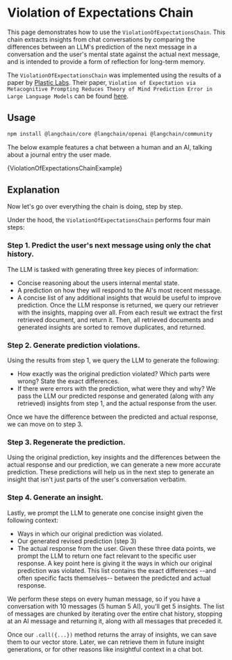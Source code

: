 # Violation of Expectations Chain

This page demonstrates how to use the `ViolationOfExpectationsChain`. This chain extracts insights from chat conversations
by comparing the differences between an LLM's prediction of the next message in a conversation and the user's mental state against the actual next message,
and is intended to provide a form of reflection for long-term memory.

The `ViolationOfExpectationsChain` was implemented using the results of a paper by [Plastic Labs](https://plasticlabs.ai/). Their paper, `Violation of Expectation via Metacognitive Prompting Reduces
Theory of Mind Prediction Error in Large Language Models` can be found [here](https://arxiv.org/abs/2310.06983).

## Usage


<IntegrationInstallTooltip></IntegrationInstallTooltip>

```bash npm2yarn
npm install @langchain/core @langchain/openai @langchain/community
```

The below example features a chat between a human and an AI, talking about a journal entry the user made.


<CodeBlock language="typescript">
  {ViolationOfExpectationsChainExample}
</CodeBlock>

## Explanation

Now let's go over everything the chain is doing, step by step.

Under the hood, the `ViolationOfExpectationsChain` performs four main steps:

### Step 1. Predict the user's next message using only the chat history.

The LLM is tasked with generating three key pieces of information:

- Concise reasoning about the users internal mental state.
- A prediction on how they will respond to the AI's most recent message.
- A concise list of any additional insights that would be useful to improve prediction.
  Once the LLM response is returned, we query our retriever with the insights, mapping over all.
  From each result we extract the first retrieved document, and return it.
  Then, all retrieved documents and generated insights are sorted to remove duplicates, and returned.

### Step 2. Generate prediction violations.

Using the results from step 1, we query the LLM to generate the following:

- How exactly was the original prediction violated? Which parts were wrong? State the exact differences.
- If there were errors with the prediction, what were they and why?
  We pass the LLM our predicted response and generated (along with any retrieved) insights from step 1, and the actual response from the user.

Once we have the difference between the predicted and actual response, we can move on to step 3.

### Step 3. Regenerate the prediction.

Using the original prediction, key insights and the differences between the actual response and our prediction, we can generate a new more accurate prediction.
These predictions will help us in the next step to generate an insight that isn't just parts of the user's conversation verbatim.

### Step 4. Generate an insight.

Lastly, we prompt the LLM to generate one concise insight given the following context:

- Ways in which our original prediction was violated.
- Our generated revised prediction (step 3)
- The actual response from the user.
  Given these three data points, we prompt the LLM to return one fact relevant to the specific user response.
  A key point here is giving it the ways in which our original prediction was violated. This list contains the exact differences --and often specific facts themselves-- between the predicted and actual response.

We perform these steps on every human message, so if you have a conversation with 10 messages (5 human 5 AI), you'll get 5 insights.
The list of messages are chunked by iterating over the entire chat history, stopping at an AI message and returning it, along with all messages that preceded it.

Once our `.call({...})` method returns the array of insights, we can save them to our vector store.
Later, we can retrieve them in future insight generations, or for other reasons like insightful context in a chat bot.
